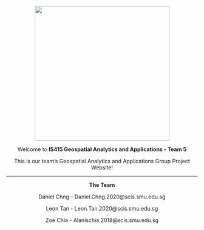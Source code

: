 ```{=html}
<style>
p {
  text-align: center;
}
</style>
```
![](images/logo.png){fig-align="center" width="355"}

Welcome to **IS415 Geospatial Analytics and Applications - Team 5**

This is our team's Geospatial Analytics and Applications Group Project Website!

------------------------------------------------------------------------

**The Team**

Daniel Chng - Daniel.Chng.2020\@scis.smu.edu.sg

Leon Tan - Leon.Tan.2020\@scis.smu.edu.sg

Zoe Chia - Alanischia.2018\@scis.smu.edu.sg
